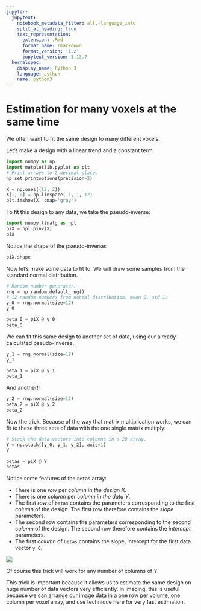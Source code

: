 ```yaml
---
jupyter:
  jupytext:
    notebook_metadata_filter: all,-language_info
    split_at_heading: true
    text_representation:
      extension: .Rmd
      format_name: rmarkdown
      format_version: '1.2'
      jupytext_version: 1.13.7
  kernelspec:
    display_name: Python 3
    language: python
    name: python3
---
```


# Estimation for many voxels at the same time

We often want to fit the same design to many different voxels.

Let’s make a design with a linear trend and a constant term:

```python
import numpy as np
import matplotlib.pyplot as plt
# Print arrays to 2 decimal places
np.set_printoptions(precision=2)
```

```python
X = np.ones((12, 2))
X[:, 0] = np.linspace(-1, 1, 12)
plt.imshow(X, cmap='gray')
```

To fit this design to any data, we take the pseudo-inverse:

```python
import numpy.linalg as npl
piX = npl.pinv(X)
piX
```

Notice the shape of the pseudo-inverse:

```python
piX.shape
```

Now let’s make some data to fit to. We will draw some samples from the standard
normal distribution.

```python
# Random number generator.
rng = np.random.default_rng()
# 12 random numbers from normal distribution, mean 0, std 1.
y_0 = rng.normal(size=12)
y_0
```

```python
beta_0 = piX @ y_0
beta_0
```

We can fit this same design to another set of data, using our already-calculated pseudo-inverse.

```python
y_1 = rng.normal(size=12)
y_1
```

```python
beta_1 = piX @ y_1
beta_1
```

And another!:

```python
y_2 = rng.normal(size=12)
beta_2 = piX @ y_2
beta_2
```

Now the trick. Because of the way that matrix multiplication works, we can fit
to these three sets of data with the one single matrix multiply:

```python
# Stack the data vectors into columns in a 2D array.
Y = np.stack([y_0, y_1, y_2], axis=1)
Y
```

```python
betas = piX @ Y
betas
```

Notice some features of the `betas` array:

* There is one *row* per *column in the design X*.
* There is one *column* per *column in the data Y*.
* The first *row* of `betas` contains the parameters corresponding to the first
  *column* of the design.  The first row therefore contains the *slope*
  parameters.
* The second row contains the parameters corresponding to the second *column* of
  the design.  The second row therefore contains the *intercept* parameters.
* The first *column* of `betas` contains the slope, intercept for the first
  data vector `y_0`.

![](images/multi_multiply.jpg)

Of course this trick will work for any number of columns of Y.

This trick is important because it allows us to estimate the same design on
huge number of data vectors very efficiently.  In imaging, this is useful
because we can arrange our image data in a one row per volume, one column per
voxel array, and use technique here for very fast estimation.
